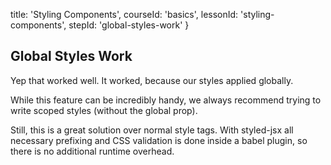 
  title: 'Styling Components',
  courseId: 'basics',
  lessonId: 'styling-components',
  stepId: 'global-styles-work'
}

## Global Styles Work

Yep that worked well. It worked, because our styles applied globally.

While this feature can be incredibly handy, we always recommend trying to write scoped styles (without the global prop).

Still, this is a great solution over normal style tags. With styled-jsx all necessary prefixing and CSS validation is done inside a babel plugin, so there is no additional runtime overhead.

